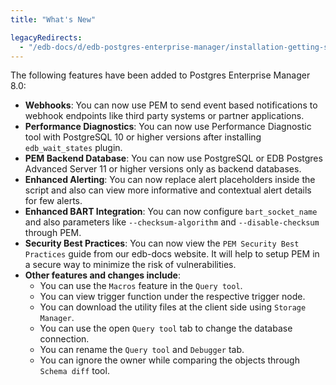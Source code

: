 ```yaml
---
title: "What's New"

legacyRedirects:
  - "/edb-docs/d/edb-postgres-enterprise-manager/installation-getting-started/windows-installation-guide/8.0/whats_new.html"
---
```


The following features have been added to Postgres Enterprise Manager 8.0:

-   **Webhooks**: You can now use PEM to send event based notifications to webhook endpoints like third party systems or partner applications.
-   **Performance Diagnostics**: You can now use Performance Diagnostic tool with PostgreSQL 10 or higher versions after installing `edb_wait_states` plugin.
-   **PEM Backend Database**: You can now use PostgreSQL or EDB Postgres Advanced Server 11 or higher versions only as backend databases.
-   **Enhanced Alerting**: You can now replace alert placeholders inside the script and also can view more informative and contextual alert details for few alerts.
-   **Enhanced BART Integration**: You can now configure `bart_socket_name` and also parameters like `--checksum-algorithm` and `--disable-checksum` through PEM.
-   **Security Best Practices**: You can now view the `PEM Security Best Practices` guide from our edb-docs website. It will help to setup PEM in a secure way to minimize the risk of vulnerabilities.
-   **Other features and changes include**:
    -   You can use the `Macros` feature in the `Query tool`.
    -   You can view trigger function under the respective trigger node.
    -   You can download the utility files at the client side using `Storage Manager`.
    -   You can use the open `Query tool` tab to change the database connection.
    -   You can rename the `Query tool` and `Debugger` tab.
    -   You can ignore the owner while comparing the objects through `Schema diff` tool.
